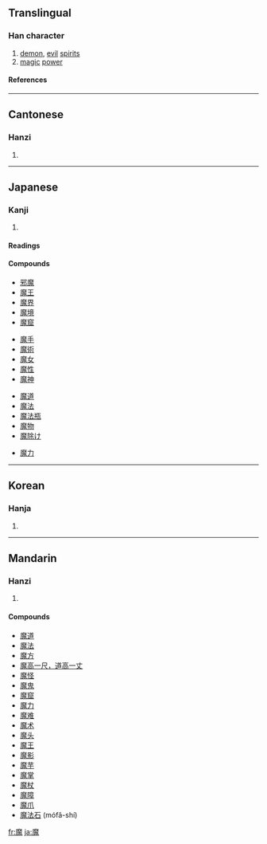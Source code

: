 ==Translingual==
===Han character===
{{Han char|rn=194|rad=鬼|as=11|sn=21|four=0021<sub>3</sub>|canj=戈金竹山戈 (ICHUI), 戈木竹山戈 (IDHUI)}}
# [[demon]], [[evil]] [[spirits]]
# [[magic]] [[power]]
====References====
{{Han ref|kx=1462.670|dkj=45906|dj=1997.020|hdz=74436.110|uh=9B54|ud=39764|bh=C55D|bd=50525}}
----
==Cantonese==
===Hanzi===
{{yue-hanzi|jyut=|y=mo1}}
# {{defn|Cantonese}}
----
==Japanese==
===Kanji===
{{ja-kanji|grade=c|rs=鬼11}}
# {{defn|Japanese}}
====Readings====
{{ja-readings|on=[[ま]] (ma), [[ば]] (ba)|kun=[[まもの]] (mamono)}}

====Compounds====
{{top4}}
*[[邪魔]]
*[[魔王]]
*[[魔界]]
*[[魔境]]
*[[魔窟]]
{{mid4}}
*[[魔手]]
*[[魔術]]
*[[魔女]]
*[[魔性]]
*[[魔神]]
{{mid4}}
*[[魔道]]
*[[魔法]]
*[[魔法瓶]]
*[[魔物]]
*[[魔除け]]
{{mid4}}
*[[魔力]]
{{bottom}}
----
==Korean==
===Hanja===
{{ko-hanja|hangeul=마|eumhun=|rv=ma|mr=ma|y=ma}}
# {{defn|Korean}}
----
==Mandarin==
===Hanzi===
{{cmn-hanzi|pin=[[mó]] ([[mo2]])|wg=mo<sup>2</sup>}}
# {{defn|Mandarin}}

====Compounds====
*[[魔道]]
*[[魔法]]
*[[魔方]]
*[[魔高一尺，道高一丈]]
*[[魔怪]]
*[[魔鬼]]
*[[魔窟]]
*[[魔力]]
*[[魔难]]
*[[魔术]]
*[[魔头]]
*[[魔王]]
*[[魔影]]
*[[魔芋]]
*[[魔掌]]
*[[魔杖]]
*[[魔障]]
*[[魔爪]]
*[[魔法石]] (mófǎ-shí)

[[fr:魔]]
[[ja:魔]]